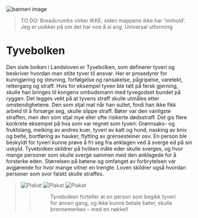 









<Image
    src='/images/Jubileumsutstillingen_1920x800.jpg'
    alt="banneri image"
    width={3500}
    height={1600}
    className="object-cover" 
/>




<Spacer height={26} />

<Container margin={0} >


    
 <CommonBreadcrumbs/> 

> TO DO:
> Breadcrumbs virker IKKE, siden mappene ikke har 'innhold'.
> Jeg er usikker på om det har noe å si ang. Universal utforming
 
<Spacer height={26} />

# Tyvebolken
<Container stil="firstletter text-left text-xl" margin={0}>
  Den siste bolken i Landsloven er Tyvebolken, som definerer tyveri og beskriver hvordan man stilte tyver til ansvar. Her er prosedyrer for kunngjøring og stevning, forfølgelse og ransakelse, pågripelse, varetekt, rettergang og straff. Hvis for eksempel tyven ble tatt på fersk gjerning, skulle han bringes til kongens ombudsmann med tyvegodset bundet på ryggen. Det legges vekt på at tyvens straff skulle utmåles etter omstendighetene. Den som stjal mat når han sultet, fordi han ikke fikk arbeid til å forsørge seg, skulle slippe straff. Bøter var den vanligste straffen, men den som stjal mye eller ofte risikerte dødsstraff. Det gis flere konkrete eksempel på hva som var regnet som tyveri: Grønnsaks- og fruktslang, melking av andres kuer, tyveri av katt og hund, nasking av kniv og belte, bortføring av hauker, flytting av grensesteiner osv. En person ble beskyldt for tyveri kunne prøve å fri seg fra anklagen ved å sverge ed på sin uskyld. Tyvebolken skildrer på hvilken måte eder skulle sverges, og hvor mange personer som skulle sverge sammen med den anklagede for å forsterke eden. Størrelsen på bøtene og omfanget av forbrytelsen var avgjørende for hvor mange vitner en trengte. Loven skildrer også hvordan personer som svor falskt skulle straffes.
</Container>

<Spacer height={36} />

<Container  />
<Spacer height={66} />
<Blockquote
    quote='«Det er forståelig at noen som ikke kan få seg arbeid til livsopphold, stjeler mat, og på den måten berger livet sitt fra sult, da skal han ikke straffes for det tjuveriet.»'
    footer='Tyvebolken, kapittel 1'
    image = '/images/tigging.jpg' 
    alt='tyveri bilde'
/>

<Spacer height={66} />

<SubMenuCards items={sections.items} columns={2} gap={5}/>
<Spacer height="36" /> 

 




<FlexGrid maxcolumns={12}>
<Image
    src='/images/tjuvebolk1.jpg'
    alt='Plakat'
    width={500}
    height={500}
    className="object-cover" 
/>
<Image
    src='/images/tjuvebolk2.jpg'
    alt='Plakat'
    width={500}
    height={500}
    className="object-cover" 
/>
<Image
    src='/images/tjuvebolk3.jpg'
    alt='Plakat'
    width={500}
    height={500}
    className="object-cover" 
/>
</FlexGrid>

<Spacer height="6" />
<Spacer height="6" />
<Spacer height="6" />

<Spacer height={66} />

<Blockquote
    quote='«Det er forståelig at noen som ikke kan få seg arbeid til livsopphold, stjeler mat, og på den måten berger livet sitt fra sult, da skal han ikke straffes for det tjuveriet.»'
    footer='Tyvebolken, kapittel 1'
/>


<Figure
    image="/images/tyvebolken/Bf_BRM0_47891_FK_02.jpg"
    title="Stor bronsenøkkel til Eidfjord kirke"
    alt="Stor bronsenøkkel liggende på en hvit duk"
    href="https://digitaltmuseum.org/0210112472912/brm0-47891-for-konservering-2"
>
    Tyvebolken forteller at en person som begikk tyveri for annen gang, og ikke kunne betale bøter, skulle brennemerkes – med en nøkkel!
</Figure>

</Container>